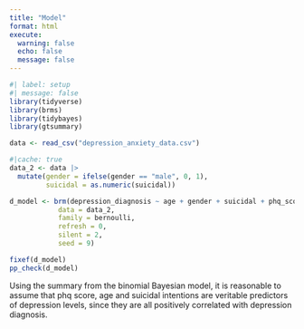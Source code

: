 ```yaml
---
title: "Model"
format: html
execute:
  warning: false
  echo: false
  message: false
---
```




```r
#| label: setup
#| message: false
library(tidyverse)
library(brms)
library(tidybayes)
library(gtsummary)
```

```r
data <- read_csv("depression_anxiety_data.csv")
```

```r
#|cache: true
data_2 <- data |>
  mutate(gender = ifelse(gender == "male", 0, 1),
         suicidal = as.numeric(suicidal))

d_model <- brm(depression_diagnosis ~ age + gender + suicidal + phq_score, 
            data = data_2,
            family = bernoulli,
            refresh = 0, 
            silent = 2, 
            seed = 9) 

fixef(d_model)
pp_check(d_model)

```

Using the summary from the binomial Bayesian model, it is reasonable to assume that phq score, age and suicidal intentions are veritable predictors of depression levels, since they are all positively correlated with depression diagnosis.
